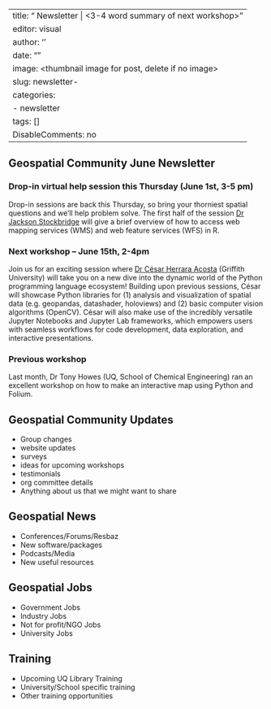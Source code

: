 <!-- To create a newsletter blog post on the site do either of the following set of steps: -->

\
<!-- A. Simple -->\
<!-- 1. Copy this text to a raw text editor -->\
<!-- 2. Replace or remove all of the < > sections where appropriate -->\
<!-- 3. Delete these instructions -->\
<!-- 4. Send a copy of this to another member who can upload it -->

<!-- B. Complete -->

\
<!-- 1. Create a new folder in the posts folder with the format YYYY-MM-DD-newsletter-very-brief-description -->\
<!-- 2. Copy this newsletter.qmd file into the folder you created and rename it to index.qmd-->\
<!-- 3. Replace or remove all of the < > sections where appropriate -->\
<!-- 4. Delete these instructions -->\
<!-- 5. Click Render and push to GitHub -->

---
title: "<Month> Newsletter | <3-4 word summary of next workshop>"
editor: visual
author: '<your name here>'
date: "<YYYY-MM-DD>"
image: <thumbnail image for post, delete if no image>
slug: newsletter-<Mmmyyyy>
categories:
  - newsletter
tags: []
DisableComments: no
---

## Geospatial Community June Newsletter

### Drop-in virtual help session this Thursday (June 1st, 3-5 pm)

Drop-in sessions are back this Thursday, so bring your thorniest spatial questions and we'll help problem solve. The first half of the session [Dr Jackson Stockbridge](https://experts.griffith.edu.au/40748-jackson-stockbridge) will give a brief overview of how to access web mapping services (WMS) and web feature services (WFS) in R.

### Next workshop -- June 15th, 2-4pm

Join us for an exciting session where [Dr César Herrara Acosta](https://experts.griffith.edu.au/30877-c%C3%A9sar-herrera-acosta) (Griffith University) will take you on a new dive into the dynamic world of the Python programming language ecosystem! Building upon previous sessions, César will showcase Python libraries for (1) analysis and visualization of spatial data (e.g. geopandas, datashader, holoviews) and (2) basic computer vision algorithms (OpenCV). César will also make use of the incredibly versatile Jupyter Notebooks and Jupyter Lab frameworks, which empowers users with seamless workflows for code development, data exploration, and interactive presentations.

### Previous workshop

Last month, Dr Tony Howes (UQ, School of Chemical Engineering) ran an excellent workshop on how to make an interactive map using Python and Folium. 

## Geospatial Community Updates

<Optional Section about our community>

-   Group changes
-   website updates
-   surveys
-   ideas for upcoming workshops
-   testimonials
-   org committee details
-   Anything about us that we might want to share

## Geospatial News

<Optional section covering broader geospatial news>

-   Conferences/Forums/Resbaz
-   New software/packages
-   Podcasts/Media
-   New useful resources

## Geospatial Jobs

<Optional section listing geospatial job vacancies>

-   Government Jobs
-   Industry Jobs
-   Not for profit/NGO Jobs
-   University Jobs

## Training

<Optional section on GeoSpatial training opportunities>

-   Upcoming UQ Library Training
-   University/School specific training
-   Other training opportunities

